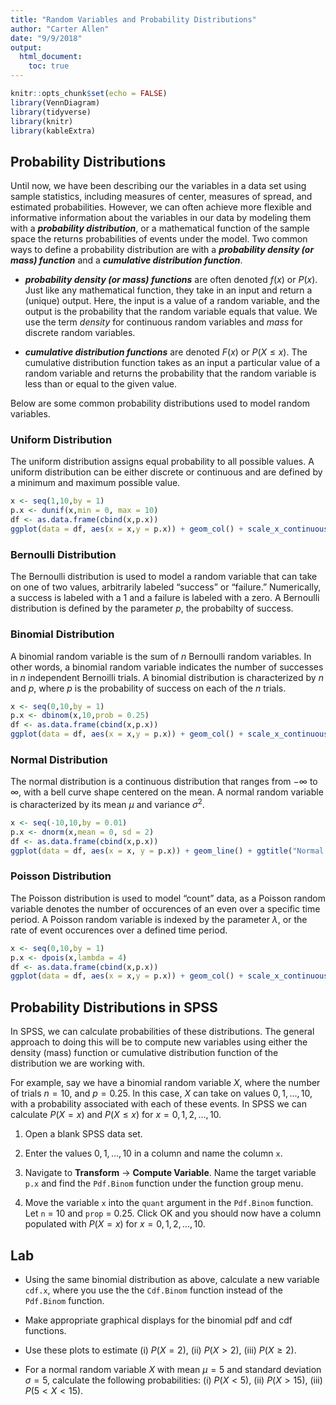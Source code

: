```yaml
---
title: "Random Variables and Probability Distributions"
author: "Carter Allen"
date: "9/9/2018"
output: 
  html_document:
    toc: true
---
```


```r
knitr::opts_chunk$set(echo = FALSE)
library(VennDiagram)
library(tidyverse)
library(knitr)
library(kableExtra)
```

## Probability Distributions

Until now, we have been describing our the variables in a data set using sample statistics, including measures of center, measures of spread, and estimated probabilities. However, we can often achieve more flexible and informative information about the variables in our data by modeling them with a ___probability distribution___, or a mathematical function of the sample space the returns probabilities of events under the model. Two common ways to define a probability distribution are with a ___probability density (or mass) function___ and a ___cumulative distribution function___. 

- ___probability density (or mass) functions___ are often denoted $f(x)$ or $P(x)$. Just like any mathematical function, they take in an input and return a (unique) output. Here, the input is a value of a random variable, and the output is the probability that the random variable equals that value. We use the term _density_ for continuous random variables and _mass_ for discrete random variables. 

- ___cumulative distribution functions___ are denoted $F(x)$ or $P(X \le x)$. The cumulative distribution function takes as an input a particular value of a random variable and returns the probability that the random variable is less than or equal to the given value. 

Below are some common probability distributions used to model random variables. 

### Uniform Distribution

The uniform distribution assigns equal probability to all possible values. A uniform distribution can be either discrete or continuous and are defined by a minimum and maximum possible value. 

```r
x <- seq(1,10,by = 1)
p.x <- dunif(x,min = 0, max = 10)
df <- as.data.frame(cbind(x,p.x))
ggplot(data = df, aes(x = x,y = p.x)) + geom_col() + scale_x_continuous(breaks = x) + ggtitle("Discrete Uniform Probability Density Function")
```

### Bernoulli Distribution

The Bernoulli distribution is used to model a random variable that can take on one of two values, arbitrarily labeled "success" or "failure." Numerically, a success is labeled with a 1 and a failure is labeled with a zero. A Bernoulli distribution is defined by the parameter $p$, the probabilty of success. 

### Binomial Distribution

A binomial random variable is the sum of $n$ Bernoulli random variables. In other words, a binomial random variable indicates the number of successes in $n$ independent Bernoilli trials. A binomial distribution is characterized by $n$ and $p$, where $p$ is the probability of success on each of the $n$ trials. 

```r
x <- seq(0,10,by = 1)
p.x <- dbinom(x,10,prob = 0.25)
df <- as.data.frame(cbind(x,p.x))
ggplot(data = df, aes(x = x,y = p.x)) + geom_col() + scale_x_continuous(breaks = x) + ggtitle("Binomial Probability Density Function") + labs(subtitle = "p = 0.25")
```


### Normal Distribution 

The normal distribution is a continuous distribution that ranges from $-\infty$ to $\infty$, with a bell curve shape centered on the mean. A normal random variable is characterized by its mean $\mu$ and variance $\sigma^2$.

```r
x <- seq(-10,10,by = 0.01)
p.x <- dnorm(x,mean = 0, sd = 2)
df <- as.data.frame(cbind(x,p.x))
ggplot(data = df, aes(x = x, y = p.x)) + geom_line() + ggtitle("Normal Probability Density Function") + labs(subtitle = "Mean = 0 and stdev = 2")
```


### Poisson Distribution

The Poisson distribution is used to model "count" data, as a Poisson random variable denotes the number of occurences of an even over a specific time period. A Poisson random variable is indexed by the parameter $\lambda$, or the rate of event occurences over a defined time period. 

```r
x <- seq(0,10,by = 1)
p.x <- dpois(x,lambda = 4)
df <- as.data.frame(cbind(x,p.x))
ggplot(data = df, aes(x = x,y = p.x)) + geom_col() + scale_x_continuous(breaks = x) + ggtitle("Poisson Probability Density Function") + labs(subtitle = "lambda = 4")
```

## Probability Distributions in SPSS

In SPSS, we can calculate probabilities of these distributions. The general approach to doing this will be to compute new variables using either the density (mass) function or cumulative distribution function of the distribution we are working with. 

For example, say we have a binomial random variable $X$, where the number of trials $n = 10$, and $p = 0.25$. In this case, $X$ can take on values $0,1,...,10$, with a probability associated with each of these events. In SPSS we can calculate $P(X = x)$ and $P(X \le x)$ for $x = 0,1,2,...,10$.

1) Open a blank SPSS data set. 

2) Enter the values $0,1,...,10$ in a column and name the column `x`.

3) Navigate to __Transform__ $\rightarrow$ __Compute Variable__. Name the target variable `p.x` and find the `Pdf.Binom` function under the function group menu. 

4) Move the variable `x` into the `quant` argument in the `Pdf.Binom` function. Let `n` = 10 and `prop` = 0.25. Click OK and you should now have a column populated with $P(X = x)$ for $x = 0,1,2,...,10$. 


## Lab

- Using the same binomial distribution as above, calculate a new variable `cdf.x`, where you use the the `Cdf.Binom` function instead of the `Pdf.Binom` function. 

- Make appropriate graphical displays for the binomial pdf and cdf functions. 

- Use these plots to estimate (i) $P(X = 2)$, (ii) $P(X > 2)$, (iii) $P(X \ge 2)$.

- For a normal random variable $X$ with mean $\mu = 5$ and standard deviation $\sigma = 5$, calculate the following probabilities: (i) $P(X < 5)$, (ii) $P(X > 15)$, (iii) $P(5 < X < 15)$. 